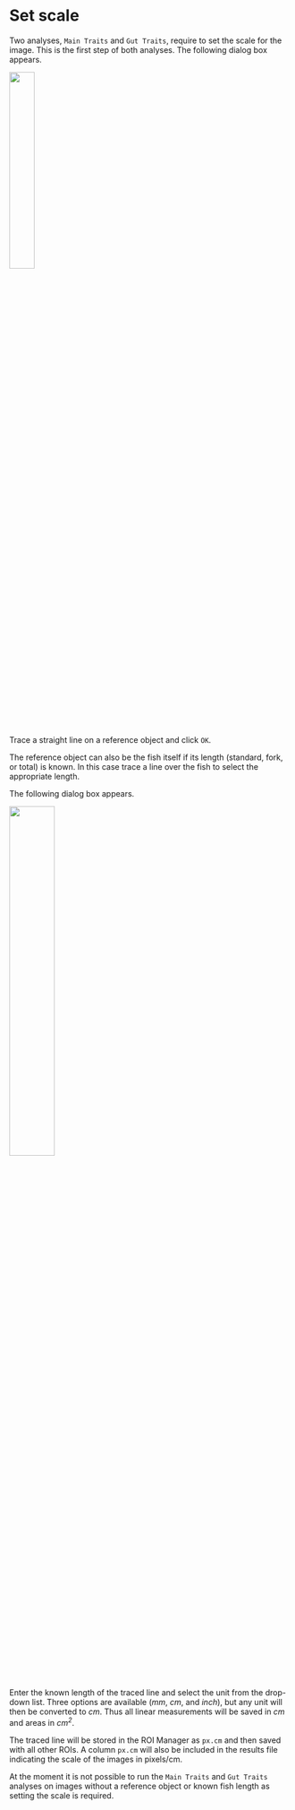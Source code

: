# Set scale {#sec-set_scale}

Two analyses, `Main Traits` and `Gut Traits`, require to set the scale for the image. This is the first step of both analyses. The following dialog box appears.

![](images/screenshots/set_scale_info.png){width="30%" fig-align="center" fig-alt="Set scale instructions"}

Trace a straight line on a reference object and click `OK`.

::: {.callout-tip}
The reference object can also be the fish itself if its length (standard, fork, or total) is known. In this case trace a line over the fish to select the appropriate length.
:::

The following dialog box appears.

![](images/screenshots/set_scale_dialog.png){width="40%" fig-align="center" fig-alt="Set scale dialog"}

Enter the known length of the traced line and select the unit from the drop-down list. Three options are available (*mm*, *cm*, and *inch*), but any unit will then be converted to *cm*. Thus all linear measurements will be saved in *cm* and areas in *cm^2^*.

The traced line will be stored in the ROI Manager as `px.cm` and then saved with all other ROIs. A column `px.cm` will also be included in the results file indicating the scale of the images in pixels/cm. 

::: {.callout-warning}
At the moment it is not possible to run the `Main Traits` and ` Gut Traits` analyses on images without a reference object or known fish length as setting the scale is required.
:::
